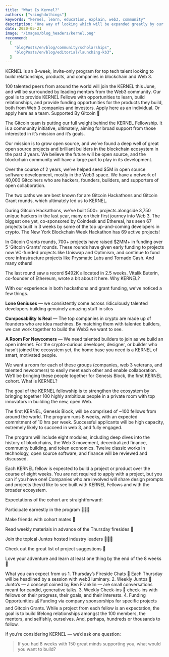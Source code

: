 ```yaml
---
title: "What Is Kernel?"
authors: ["vsinghdothings"]
keywords: "kernel, learn, education, explain, web3, community"
description: "One way of looking which will be expanded greatly by our fellows over the years to come."
date: 2020-05-21
image: "/images/blog_headers/kernel.png"
recommend:
  [
    "blogPosts/en/blog/community/scholarships",
    "blogPosts/en/blog/editorial/launching-kb3",
  ]
---
```


KERNEL is an 8-week, invite-only program for top tech talent looking to build relationships, products, and companies in blockchain and Web 3.

100 talented peers from around the world will join the KERNEL this June, and will be surrounded by leading mentors from the Web3 community. Our goal is to provide KERNEL Fellows with opportunities to learn, build relationships, and provide funding opportunities for the products they build, both from Web 3 companies and investors. Apply here as an individual. Or apply here as a team. Supported By Gitcoin 🌳

The Gitcoin team is putting our full weight behind the KERNEL Fellowship. It is a community initiative, ultimately, aiming for broad support from those interested in it’s mission and it’s goals.

Our mission is to grow open source, and we’ve found a deep well of great open source projects and brilliant builders in the blockchain ecosystem in the past 3 years. We believe the future will be open source, and the blockchain community will have a large part to play in its development.

Over the course of 2 years, we’ve helped seed $5M in open source software development, mostly in the Web3 space. We have a network of 40,000 Gitcoiners who are hackers, founders, builders, and supporters of open collaboration.

The two paths we are best known for are Gitcoin Hackathons and Gitcoin Grant rounds, which ultimately led us to KERNEL.

During Gitcoin Hackathons, we’ve built 500+ projects alongside 3,750 unique hackers in the last year, many on their first journey into Web 3. The biggest one yet, co-sponsored by Coindesk and Ethereal, has seen 67 projects built in 3 weeks by some of the top up-and-coming developers in crypto. The New York Blockchain Week Hackathon has 69 active projects!

In Gitcoin Grants rounds, 700+ projects have raised $2MM+ in funding over 5 ‘Gitcoin Grants’ rounds. These rounds have given early funding to projects now VC-funded projects like Uniswap and Optimism, and continue to fund core infrastructure projects like Prysmatic Labs and Tornado Cash. And many others!

The last round saw a record $492K allocated in 2.5 weeks. Vitalik Buterin, co-founder of Ethereum, wrote a bit about it here. Why KERNEL?

With our experience in both hackathons and grant funding, we’ve noticed a few things.

<Process>

**Lone Geniuses** — we consistently come across ridiculously talented developers building genuinely amazing stuff in silos

**Composability Is Real** — The top companies in crypto are made up of founders who are idea machines. By matching them with talented builders, we can work together to build the Web3 we want to see.

**A Room For Newcomers** — We need talented builders to join as we build an open internet. For the crypto-curious developer, designer, or builder who hasn’t joined the ecosystem yet, the home base you need is a KERNEL of smart, motivated people.

</Process>

We want a room for each of these groups (companies, web 3 veterans, and talented newcomers) to easily meet each other and enable collaboration. We’ll be bringing these people together for Genesis Block, the first KERNEL cohort. What is KERNEL?

The goal of the KERNEL fellowship is to strengthen the ecosystem by bringing together 100 highly ambitious people in a private room with top innovators in building the new, open Web.

The first KERNEL, Genesis Block, will be comprised of ~100 fellows from around the world. The program runs 8 weeks, with an expected commitment of 10 hrs per week. Successful applicants will be high capacity, extremely likely to succeed in web 3, and fully engaged.

The program will include eight modules, including deep dives into the history of blockchains, the Web 3 movement, decentralized finance, community building, and token economics. Twelve classic works in technology, open source software, and finance will be reviewed and discussed.

Each KERNEL fellow is expected to build a project or product over the course of eight weeks. You are not required to apply with a project, but you can if you have one! Companies who are involved will share design prompts and projects they’d like to see built with KERNEL Fellows and with the broader ecosystem.

Expectations of the cohort are straightforward:

<Process>

Participate earnestly in the program 🙋🏻‍♀️

Make friends with cohort mates 🎎

Read weekly materials in advance of the Thursday firesides 📖

Join the topical Juntos hosted industry leaders 👯🏻‍♀️

Check out the great list of project suggestions 🚧

Love your adventure and learn at least one thing by the end of the 8 weeks 🚀

</Process>

What you can expect from us 1. Thursday’s Fireside Chats 💬 Each Thursday will be headlined by a session with web3 luminary. 2. Weekly Juntos 🥘 Junto’s — a concept coined by Ben Franklin — are small conversations meant for candid, generative talks. 3. Weekly Check-ins 📅 check-ins with fellows on their progress, their goals, and their interests. 4. Funding Opportunities 💰 Funding via company sponsorships for specific projects and Gitcoin Grants. While a project from each fellow is an expectation, the goal is to build lifelong relationships amongst the 100 members, the mentors, and selfishly, ourselves. And, perhaps, hundreds or thousands to follow.

If you’re considering KERNEL — we’d ask one question:

> If you had 8 weeks with 150 great minds supporting you, what would you want to build?